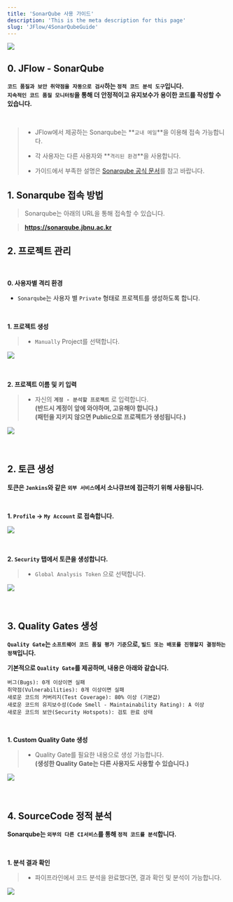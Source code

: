 ```yaml
---
title: 'SonarQube 사용 가이드'
description: 'This is the meta description for this page'
slug: 'JFlow/4SonarQubeGuide'
---
```


[<img src="./images/sonarqube/sonarqube-logo-fix.png" width="auto" height="auto"/>](https://sonarqube.jbnu.ac.kr)

## 0. JFlow - SonarQube

**`코드 품질과 보안 취약점을 자동으로 검사`하는 `정적 코드 분석 도구`입니다.** <br/>
**`지속적인 코드 품질 모니터링`을 통해 더 안정적이고 유지보수가 용이한 코드를 작성할 수 있습니다.**

<br/>

> - JFlow에서 제공하는 Sonarqube는 **`교내 메일`**을 이용해 접속 가능합니다.
>
> - 각 사용자는 다른 사용자와 **`격리된 환경`**을 사용합니다.
>
> - 가이드에서 부족한 설명은 [Sonarqube 공식 문서](https://docs.sonarsource.com/sonarqube-server/10.8/analyzing-source-code/overview/)를 참고 바랍니다.

## 1. Sonarqube 접속 방법

> Sonarqube는 아래의 URL을 통해 접속할 수 있습니다.

> **https://sonarqube.jbnu.ac.kr**


## 2. 프로젝트 관리

<br/>

**0. 사용자별 격리 환경**

- `Sonarqube`는 사용자 별 `Private` 형태로 프로젝트를 생성하도록 합니다.

<br/>

**1. 프로젝트 생성**

> - `Manually` Project를 선택합니다.

<img src="./images/sonarqube/1.png" width="auto" height="auto"/> <br/><br/><br/>

**2. 프로젝트 이름 및 키 입력**

> - 자신의 **`계정 - 분석할 프로젝트`** 로 입력합니다. <br/>
> **(반드시 계정이 앞에 와야하며, 고유해야 합니다.)** <br/>
> **(패턴을 지키지 않으면 Public으로 프로젝트가 생성됩니다.)**

<img src="./images/sonarqube/2.png" width="auto" height="auto"/> <br/><br/><br/>

## 2. 토큰 생성

**토큰은 `Jenkins`와 같은 `외부 서비스`에서 소나큐브에 접근하기 위해 사용됩니다.**

<br/>

**1. `Profile` → `My Account` 로 접속합니다.**

<img src="./images/sonarqube/3.png" width="auto" height="auto"/> <br/><br/><br/>

**2. `Security` 탭에서 토큰을 생성합니다.**

> - `Global Analysis Token` 으로 선택합니다.

<img src="./images/sonarqube/4.png" width="auto" height="auto"/> <br/><br/><br/>

## 3. Quality Gates 생성

**`Quality Gate`는 `소프트웨어 코드 품질 평가 기준`으로, `빌드 또는 배포를 진행할지 결정하는 정책`입니다.**

**기본적으로 `Quality Gate`를 제공하며, 내용은 아래와 같습니다.**
```
버그(Bugs): 0개 이상이면 실패
취약점(Vulnerabilities): 0개 이상이면 실패
새로운 코드의 커버리지(Test Coverage): 80% 이상 (기본값)
새로운 코드의 유지보수성(Code Smell - Maintainability Rating): A 이상
새로운 코드의 보안(Security Hotspots): 검토 완료 상태
```

<br/>

**1. Custom Quality Gate 생성**

> - Quality Gate를 필요한 내용으로 생성 가능합니다.  <br/>
    **(생성한 Quality Gate는 다른 사용자도 사용할 수 있습니다.)**

<img src="./images/sonarqube/5.png" width="auto" height="auto"/> <br/><br/><br/>

## 4. SourceCode 정적 분석

**Sonarqube는 `외부의 다른 CI서비스`를 통해 `정적 코드를 분석`합니다.**

<br/>

**1. 분석 결과 확인**

> - 파이프라인에서 코드 분석을 완료했다면, 결과 확인 및 분석이 가능합니다.

<img src="./images/sonarqube/6.png" width="auto" height="auto"/> <br/><br/><br/>
